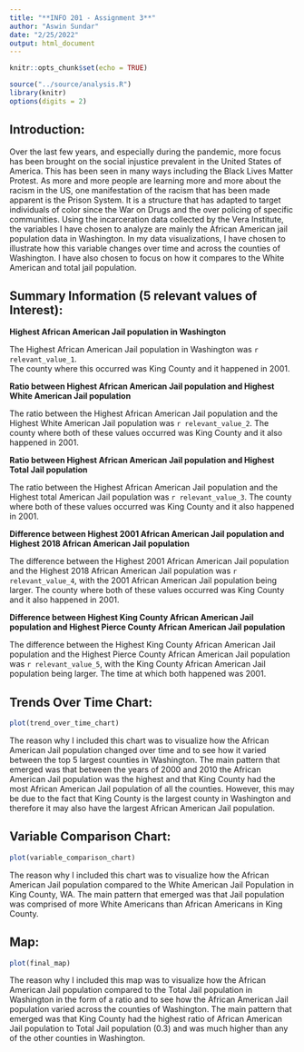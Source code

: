 ```yaml
---
title: "**INFO 201 - Assignment 3**"
author: "Aswin Sundar"
date: "2/25/2022"
output: html_document
---
```


```r
knitr::opts_chunk$set(echo = TRUE)
```


```r
source("../source/analysis.R")
library(knitr)
options(digits = 2)
```

## Introduction:

Over the last few years, and especially during the pandemic, more focus has been brought on the social injustice prevalent in the United States of America. This has been seen in many ways including the Black Lives Matter Protest. As more and more people are learning more and more about the racism in the US, one manifestation of the racism that has been made apparent is the Prison System. It is a structure that has adapted to target individuals of color since the War on Drugs and the over policing of specific communities. Using the incarceration data collected by the Vera Institute, the variables I have chosen to analyze are mainly the African American jail population data in Washington. In my data visualizations, I have chosen to illustrate how this variable changes over time and across the counties of Washington. I have also chosen to focus on how it compares to the White American and total jail population. 

## Summary Information (5 relevant values of Interest):

**Highest African American Jail population in Washington**

The Highest African American Jail population in Washington was `r relevant_value_1`.   
The county where this occurred was King County and it happened in 2001.

**Ratio between Highest African American Jail population and Highest White American Jail population**

The ratio between the Highest African American Jail population and the Highest White American Jail population was `r relevant_value_2`. The county where both of these values occurred was King County and it also happened in 2001. 

**Ratio between Highest African American Jail population and Highest Total Jail population**

The ratio between the Highest African American Jail population and the Highest total American Jail population was `r relevant_value_3`. The county where both of these values occurred was King County and it also happened in 2001. 

**Difference between Highest 2001 African American Jail population and Highest 2018 African American Jail population**

The difference between the Highest 2001 African American Jail population and the Highest 2018 African American Jail population was `r relevant_value_4`, with the 2001 African American Jail population being larger. The county where both of these values occurred was King County and it also happened in 2001. 

**Difference between Highest King County African American Jail population and Highest Pierce County African American Jail population**

The difference between the Highest King County African American Jail population and the Highest Pierce County African American Jail population was `r relevant_value_5`, with the King County African American Jail population being larger. The time at which both happened was 2001. 

## Trends Over Time Chart:

```r
plot(trend_over_time_chart)
```

The reason why I included this chart was to visualize how the African American Jail population changed over time and to see how it varied between the top 5 largest counties in Washington. The main pattern that emerged was that between the years of 2000 and 2010 the African American Jail population was the highest and that King County had the most African American Jail population of all the counties. However, this may be due to the fact that King County is the largest county in Washington and therefore it may also have the largest African American Jail population.

## Variable Comparison Chart:

```r
plot(variable_comparison_chart)
```

The reason why I included this chart was to visualize how the African American Jail population compared to the White American Jail Population in King County, WA. The main pattern that emerged was that Jail population was comprised of more White Americans than African Americans in King County.

## Map:

```r
plot(final_map)
```

The reason why I included this map was to visualize how the African American Jail population compared to the Total Jail population in Washington in the form of a ratio and to see how the African American Jail population varied across the counties of Washington. The main pattern that emerged was that King County had the highest ratio of African American Jail population to Total Jail population (0.3) and was much higher than any of the other counties in Washington.
